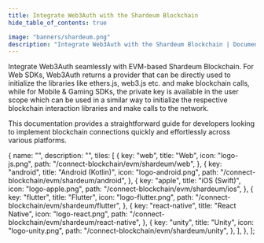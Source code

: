```yaml
---
title: Integrate Web3Auth with the Shardeum Blockchain
hide_table_of_contents: true

image: "banners/shardeum.png"
description: "Integrate Web3Auth with the Shardeum Blockchain | Documentation - Web3Auth"
---
```



<SEO
  title="Integrate Web3Auth with the Shardeum Blockchain"
  description="Integrate Web3Auth with the Shardeum Blockchain | Documentation - Web3Auth"
  image="https://web3auth.io/docs/banners/shardeum.png"
  slug="/connect-blockchain/evm/shardeum"
/>

Integrate Web3Auth seamlessly with EVM-based Shardeum Blockchain. For Web SDKs, Web3Auth returns a
provider that can be directly used to initialize the libraries like ethers.js, web3.js etc. and make
blockchain calls, while for Mobile & Gaming SDKs, the private key is available in the user scope
which can be used in a similar way to initialize the respective blockchain interaction libraries and
make calls to the network.

This documentation provides a straightforward guide for developers looking to implement blockchain
connections quickly and effortlessly across various platforms.

  {
    name: "",
    description: "",
    tiles: [
      {
        key: "web",
        title: "Web",
        icon: "logo-js.png",
        path: "/connect-blockchain/evm/shardeum/web",
      },
      {
        key: "android",
        title: "Android (Kotlin)",
        icon: "logo-android.png",
        path: "/connect-blockchain/evm/shardeum/android",
      },
      {
        key: "apple",
        title: "iOS (Swift)",
        icon: "logo-apple.png",
        path: "/connect-blockchain/evm/shardeum/ios",
      },
      {
        key: "flutter",
        title: "Flutter",
        icon: "logo-flutter.png",
        path: "/connect-blockchain/evm/shardeum/flutter",
      },
      {
        key: "react-native",
        title: "React Native",
        icon: "logo-react.png",
        path: "/connect-blockchain/evm/shardeum/react-native",
      },
      {
        key: "unity",
        title: "Unity",
        icon: "logo-unity.png",
        path: "/connect-blockchain/evm/shardeum/unity",
      },
    ],
  },
];

<Tiles tileGroups={Shardeum} />
